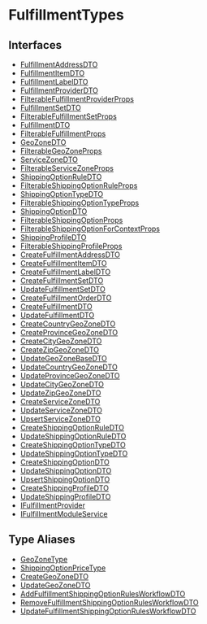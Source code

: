 
# FulfillmentTypes

## Interfaces

- [FulfillmentAddressDTO](FulfillmentTypes/interfaces/types.FulfillmentTypes.FulfillmentAddressDTO.mdx)
- [FulfillmentItemDTO](FulfillmentTypes/interfaces/types.FulfillmentTypes.FulfillmentItemDTO.mdx)
- [FulfillmentLabelDTO](FulfillmentTypes/interfaces/types.FulfillmentTypes.FulfillmentLabelDTO.mdx)
- [FulfillmentProviderDTO](FulfillmentTypes/interfaces/types.FulfillmentTypes.FulfillmentProviderDTO.mdx)
- [FilterableFulfillmentProviderProps](FulfillmentTypes/interfaces/types.FulfillmentTypes.FilterableFulfillmentProviderProps.mdx)
- [FulfillmentSetDTO](FulfillmentTypes/interfaces/types.FulfillmentTypes.FulfillmentSetDTO.mdx)
- [FilterableFulfillmentSetProps](FulfillmentTypes/interfaces/types.FulfillmentTypes.FilterableFulfillmentSetProps.mdx)
- [FulfillmentDTO](FulfillmentTypes/interfaces/types.FulfillmentTypes.FulfillmentDTO.mdx)
- [FilterableFulfillmentProps](FulfillmentTypes/interfaces/types.FulfillmentTypes.FilterableFulfillmentProps.mdx)
- [GeoZoneDTO](FulfillmentTypes/interfaces/types.FulfillmentTypes.GeoZoneDTO.mdx)
- [FilterableGeoZoneProps](FulfillmentTypes/interfaces/types.FulfillmentTypes.FilterableGeoZoneProps.mdx)
- [ServiceZoneDTO](FulfillmentTypes/interfaces/types.FulfillmentTypes.ServiceZoneDTO.mdx)
- [FilterableServiceZoneProps](FulfillmentTypes/interfaces/types.FulfillmentTypes.FilterableServiceZoneProps.mdx)
- [ShippingOptionRuleDTO](FulfillmentTypes/interfaces/types.FulfillmentTypes.ShippingOptionRuleDTO.mdx)
- [FilterableShippingOptionRuleProps](FulfillmentTypes/interfaces/types.FulfillmentTypes.FilterableShippingOptionRuleProps.mdx)
- [ShippingOptionTypeDTO](FulfillmentTypes/interfaces/types.FulfillmentTypes.ShippingOptionTypeDTO.mdx)
- [FilterableShippingOptionTypeProps](FulfillmentTypes/interfaces/types.FulfillmentTypes.FilterableShippingOptionTypeProps.mdx)
- [ShippingOptionDTO](FulfillmentTypes/interfaces/types.FulfillmentTypes.ShippingOptionDTO.mdx)
- [FilterableShippingOptionProps](FulfillmentTypes/interfaces/types.FulfillmentTypes.FilterableShippingOptionProps.mdx)
- [FilterableShippingOptionForContextProps](FulfillmentTypes/interfaces/types.FulfillmentTypes.FilterableShippingOptionForContextProps.mdx)
- [ShippingProfileDTO](FulfillmentTypes/interfaces/types.FulfillmentTypes.ShippingProfileDTO.mdx)
- [FilterableShippingProfileProps](FulfillmentTypes/interfaces/types.FulfillmentTypes.FilterableShippingProfileProps.mdx)
- [CreateFulfillmentAddressDTO](FulfillmentTypes/interfaces/types.FulfillmentTypes.CreateFulfillmentAddressDTO.mdx)
- [CreateFulfillmentItemDTO](FulfillmentTypes/interfaces/types.FulfillmentTypes.CreateFulfillmentItemDTO.mdx)
- [CreateFulfillmentLabelDTO](FulfillmentTypes/interfaces/types.FulfillmentTypes.CreateFulfillmentLabelDTO.mdx)
- [CreateFulfillmentSetDTO](FulfillmentTypes/interfaces/types.FulfillmentTypes.CreateFulfillmentSetDTO.mdx)
- [UpdateFulfillmentSetDTO](FulfillmentTypes/interfaces/types.FulfillmentTypes.UpdateFulfillmentSetDTO.mdx)
- [CreateFulfillmentOrderDTO](FulfillmentTypes/interfaces/types.FulfillmentTypes.CreateFulfillmentOrderDTO.mdx)
- [CreateFulfillmentDTO](FulfillmentTypes/interfaces/types.FulfillmentTypes.CreateFulfillmentDTO.mdx)
- [UpdateFulfillmentDTO](FulfillmentTypes/interfaces/types.FulfillmentTypes.UpdateFulfillmentDTO.mdx)
- [CreateCountryGeoZoneDTO](FulfillmentTypes/interfaces/types.FulfillmentTypes.CreateCountryGeoZoneDTO.mdx)
- [CreateProvinceGeoZoneDTO](FulfillmentTypes/interfaces/types.FulfillmentTypes.CreateProvinceGeoZoneDTO.mdx)
- [CreateCityGeoZoneDTO](FulfillmentTypes/interfaces/types.FulfillmentTypes.CreateCityGeoZoneDTO.mdx)
- [CreateZipGeoZoneDTO](FulfillmentTypes/interfaces/types.FulfillmentTypes.CreateZipGeoZoneDTO.mdx)
- [UpdateGeoZoneBaseDTO](FulfillmentTypes/interfaces/types.FulfillmentTypes.UpdateGeoZoneBaseDTO.mdx)
- [UpdateCountryGeoZoneDTO](FulfillmentTypes/interfaces/types.FulfillmentTypes.UpdateCountryGeoZoneDTO.mdx)
- [UpdateProvinceGeoZoneDTO](FulfillmentTypes/interfaces/types.FulfillmentTypes.UpdateProvinceGeoZoneDTO.mdx)
- [UpdateCityGeoZoneDTO](FulfillmentTypes/interfaces/types.FulfillmentTypes.UpdateCityGeoZoneDTO.mdx)
- [UpdateZipGeoZoneDTO](FulfillmentTypes/interfaces/types.FulfillmentTypes.UpdateZipGeoZoneDTO.mdx)
- [CreateServiceZoneDTO](FulfillmentTypes/interfaces/types.FulfillmentTypes.CreateServiceZoneDTO.mdx)
- [UpdateServiceZoneDTO](FulfillmentTypes/interfaces/types.FulfillmentTypes.UpdateServiceZoneDTO.mdx)
- [UpsertServiceZoneDTO](FulfillmentTypes/interfaces/types.FulfillmentTypes.UpsertServiceZoneDTO.mdx)
- [CreateShippingOptionRuleDTO](FulfillmentTypes/interfaces/types.FulfillmentTypes.CreateShippingOptionRuleDTO.mdx)
- [UpdateShippingOptionRuleDTO](FulfillmentTypes/interfaces/types.FulfillmentTypes.UpdateShippingOptionRuleDTO.mdx)
- [CreateShippingOptionTypeDTO](FulfillmentTypes/interfaces/types.FulfillmentTypes.CreateShippingOptionTypeDTO.mdx)
- [UpdateShippingOptionTypeDTO](FulfillmentTypes/interfaces/types.FulfillmentTypes.UpdateShippingOptionTypeDTO.mdx)
- [CreateShippingOptionDTO](FulfillmentTypes/interfaces/types.FulfillmentTypes.CreateShippingOptionDTO.mdx)
- [UpdateShippingOptionDTO](FulfillmentTypes/interfaces/types.FulfillmentTypes.UpdateShippingOptionDTO.mdx)
- [UpsertShippingOptionDTO](FulfillmentTypes/interfaces/types.FulfillmentTypes.UpsertShippingOptionDTO.mdx)
- [CreateShippingProfileDTO](FulfillmentTypes/interfaces/types.FulfillmentTypes.CreateShippingProfileDTO.mdx)
- [UpdateShippingProfileDTO](FulfillmentTypes/interfaces/types.FulfillmentTypes.UpdateShippingProfileDTO.mdx)
- [IFulfillmentProvider](FulfillmentTypes/interfaces/types.FulfillmentTypes.IFulfillmentProvider.mdx)
- [IFulfillmentModuleService](FulfillmentTypes/interfaces/types.FulfillmentTypes.IFulfillmentModuleService.mdx)

## Type Aliases

- [GeoZoneType](FulfillmentTypes/types/types.FulfillmentTypes.GeoZoneType.mdx)
- [ShippingOptionPriceType](FulfillmentTypes/types/types.FulfillmentTypes.ShippingOptionPriceType.mdx)
- [CreateGeoZoneDTO](FulfillmentTypes/types/types.FulfillmentTypes.CreateGeoZoneDTO.mdx)
- [UpdateGeoZoneDTO](FulfillmentTypes/types/types.FulfillmentTypes.UpdateGeoZoneDTO.mdx)
- [AddFulfillmentShippingOptionRulesWorkflowDTO](FulfillmentTypes/types/types.FulfillmentTypes.AddFulfillmentShippingOptionRulesWorkflowDTO.mdx)
- [RemoveFulfillmentShippingOptionRulesWorkflowDTO](FulfillmentTypes/types/types.FulfillmentTypes.RemoveFulfillmentShippingOptionRulesWorkflowDTO.mdx)
- [UpdateFulfillmentShippingOptionRulesWorkflowDTO](FulfillmentTypes/types/types.FulfillmentTypes.UpdateFulfillmentShippingOptionRulesWorkflowDTO.mdx)
